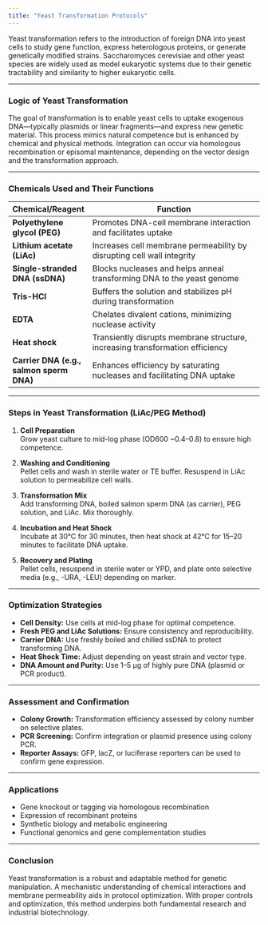 ```yaml
---
title: "Yeast Transformation Protocols"
---
```


Yeast transformation refers to the introduction of foreign DNA into yeast cells to study gene function, express heterologous proteins, or generate genetically modified strains. Saccharomyces cerevisiae and other yeast species are widely used as model eukaryotic systems due to their genetic tractability and similarity to higher eukaryotic cells.

---

### Logic of Yeast Transformation

The goal of transformation is to enable yeast cells to uptake exogenous DNA—typically plasmids or linear fragments—and express new genetic material. This process mimics natural competence but is enhanced by chemical and physical methods. Integration can occur via homologous recombination or episomal maintenance, depending on the vector design and the transformation approach.

---

### Chemicals Used and Their Functions

| Chemical/Reagent         | Function                                                                      |
|-------------------------|-------------------------------------------------------------------------------|
| **Polyethylene glycol (PEG)** | Promotes DNA-cell membrane interaction and facilitates uptake               |
| **Lithium acetate (LiAc)**    | Increases cell membrane permeability by disrupting cell wall integrity       |
| **Single-stranded DNA (ssDNA)**| Blocks nucleases and helps anneal transforming DNA to the yeast genome      |
| **Tris-HCl**                 | Buffers the solution and stabilizes pH during transformation                |
| **EDTA**                    | Chelates divalent cations, minimizing nuclease activity                      |
| **Heat shock**              | Transiently disrupts membrane structure, increasing transformation efficiency |
| **Carrier DNA (e.g., salmon sperm DNA)** | Enhances efficiency by saturating nucleases and facilitating DNA uptake |

---

### Steps in Yeast Transformation (LiAc/PEG Method)

1. **Cell Preparation**  
   Grow yeast culture to mid-log phase (OD600 ~0.4–0.8) to ensure high competence.

2. **Washing and Conditioning**  
   Pellet cells and wash in sterile water or TE buffer. Resuspend in LiAc solution to permeabilize cell walls.

3. **Transformation Mix**  
   Add transforming DNA, boiled salmon sperm DNA (as carrier), PEG solution, and LiAc. Mix thoroughly.

4. **Incubation and Heat Shock**  
   Incubate at 30°C for 30 minutes, then heat shock at 42°C for 15–20 minutes to facilitate DNA uptake.

5. **Recovery and Plating**  
   Pellet cells, resuspend in sterile water or YPD, and plate onto selective media (e.g., -URA, -LEU) depending on marker.

---

### Optimization Strategies

- **Cell Density:** Use cells at mid-log phase for optimal competence.
- **Fresh PEG and LiAc Solutions:** Ensure consistency and reproducibility.
- **Carrier DNA:** Use freshly boiled and chilled ssDNA to protect transforming DNA.
- **Heat Shock Time:** Adjust depending on yeast strain and vector type.
- **DNA Amount and Purity:** Use 1–5 µg of highly pure DNA (plasmid or PCR product).

---

### Assessment and Confirmation

- **Colony Growth:** Transformation efficiency assessed by colony number on selective plates.
- **PCR Screening:** Confirm integration or plasmid presence using colony PCR.
- **Reporter Assays:** GFP, lacZ, or luciferase reporters can be used to confirm gene expression.

---

### Applications

- Gene knockout or tagging via homologous recombination
- Expression of recombinant proteins
- Synthetic biology and metabolic engineering
- Functional genomics and gene complementation studies

---

### Conclusion

Yeast transformation is a robust and adaptable method for genetic manipulation. A mechanistic understanding of chemical interactions and membrane permeability aids in protocol optimization. With proper controls and optimization, this method underpins both fundamental research and industrial biotechnology.
